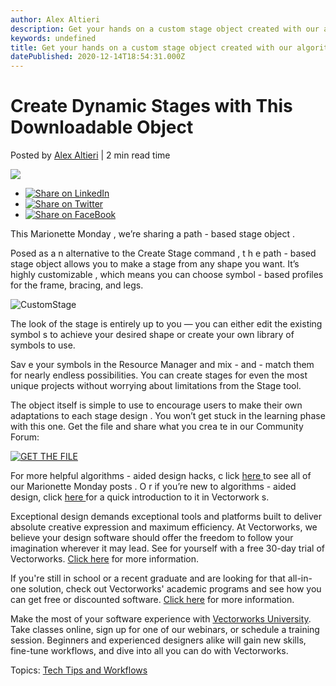 ```yaml
---
author: Alex Altieri
description: Get your hands on a custom stage object created with our algorithms-aided design tool, Marionette. 
keywords: undefined
title: Get your hands on a custom stage object created with our algorithms-aided design tool, Marionette.  
datePublished: 2020-12-14T18:54:31.000Z
---
```

  

# Create Dynamic Stages with This Downloadable Object

 Posted by [Alex Altieri](https://blog.vectorworks.net/author/alex-altieri) | 2 min read time 

![](https://blog.vectorworks.net/hubfs/CustomStage.gif) 

* [![Share on LinkedIn](https://2659751.fs1.hubspotusercontent-na1.net/hubfs/2659751/michaelDemo/share-LI.png)](http://www.linkedin.com/shareArticle?mini=true&url=https%3A%2F%2Fblog.vectorworks.net%2Fcreate-dynamic-stages-with-this-downloadable-object)
* [![Share on Twitter](https://2659751.fs1.hubspotusercontent-na1.net/hubfs/2659751/michaelDemo/share-TW.png)](https://www.twitter.com/share?text=Create%20Dynamic%20Stages%20with%20This%20Downloadable%20Object&url=https%3A%2F%2Fblog.vectorworks.net%2Fcreate-dynamic-stages-with-this-downloadable-object&via=PMGTweets)
* [![Share on FaceBook](https://2659751.fs1.hubspotusercontent-na1.net/hubfs/2659751/michaelDemo/share-FB.png)](https://www.facebook.com/sharer/sharer.php?u=https%3A%2F%2Fblog.vectorworks.net%2Fcreate-dynamic-stages-with-this-downloadable-object)

This Marionette Monday , we’re sharing a path \- based stage object . 

Posed as a n alternative to the Create Stage command , t h e path \- based stage object allows you to make a stage from any shape you want. It’s highly customizable , which means you can choose symbol \- based profiles for the frame, bracing, and legs. 

![CustomStage](https://blog.vectorworks.net/hs-fs/hubfs/CustomStage.gif?width=600&name=CustomStage.gif) 

The look of the stage is entirely up to you — you can either edit the existing symbol s to achieve your desired shape or create your own library of symbols to use. 

Sav e your symbols in the Resource Manager and mix \- and \- match them for nearly endless possibilities. You can create stages for even the most unique projects without worrying about limitations from the Stage tool. 

The object itself is simple to use to encourage users to make their own adaptations to each stage design . You won’t get stuck in the learning phase with this one. Get the file and share what you crea te in our Community Forum: 

[![GET THE FILE](https://no-cache.hubspot.com/cta/default/3018241/ed68bed2-d91c-4629-a48f-528ea2a98e35.png)](https://cta-redirect.hubspot.com/cta/redirect/3018241/ed68bed2-d91c-4629-a48f-528ea2a98e35) 

For more helpful algorithms \- aided design hacks, c lick [here ](/topic/marionette-monday) to see all of our Marionette Monday posts . O r if you’re new to algorithms \- aided design, click [here ](../../../net/vectorworks/blog/what-is-marionette-a-look-at-vectorworks-algorithmic-modeling-tool.html) for a quick introduction to it in Vectorwork s. 

Exceptional design demands exceptional tools and platforms built to deliver absolute creative expression and maximum efficiency. At Vectorworks, we believe your design software should offer the freedom to follow your imagination wherever it may lead. See for yourself with a free 30-day trial of Vectorworks. [Click here](https://www.vectorworks.net/trial/form) for more information.

If you're still in school or a recent graduate and are looking for that all-in-one solution, check out Vectorworks' academic programs and see how you can get free or discounted software. [Click here](https://www.vectorworks.net/en-US/education) for more information.

Make the most of your software experience with [Vectorworks University](https://university.vectorworks.net/). Take classes online, sign up for one of our webinars, or schedule a training session. Beginners and experienced designers alike will gain new skills, fine-tune workflows, and dive into all you can do with Vectorworks. 

 Topics: [Tech Tips and Workflows](https://blog.vectorworks.net/topic/tech-tips-and-workflows) 

  